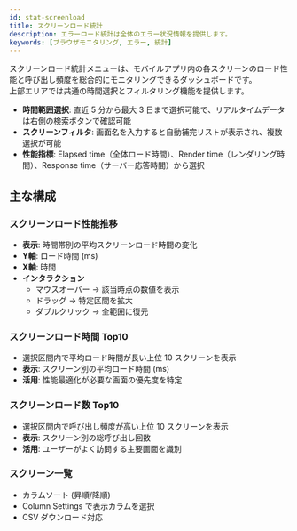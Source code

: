 ```yaml
---
id: stat-screenload
title: スクリーンロード統計
description: エラーロード統計は全体のエラー状況情報を提供します。
keywords: [ブラウザモニタリング, エラー, 統計]
---
```


スクリーンロード統計メニューは、モバイルアプリ内の各スクリーンのロード性能と呼び出し頻度を総合的にモニタリングできるダッシュボードです。  
上部エリアでは共通の時間選択とフィルタリング機能を提供します。

- **時間範囲選択**: 直近 5 分から最大 3 日まで選択可能で、リアルタイムデータは右側の検索ボタンで確認可能  
- **スクリーンフィルタ**: 画面名を入力すると自動補完リストが表示され、複数選択が可能  
- **性能指標**: Elapsed time（全体ロード時間）、Render time（レンダリング時間）、Response time（サーバー応答時間）から選択  

## 主な構成

### スクリーンロード性能推移

- **表示**: 時間帯別の平均スクリーンロード時間の変化  
- **Y軸**: ロード時間 (ms)  
- **X軸**: 時間  
- **インタラクション**  
  - マウスオーバー → 該当時点の数値を表示  
  - ドラッグ → 特定区間を拡大  
  - ダブルクリック → 全範囲に復元  

### スクリーンロード時間 Top10

- 選択区間内で平均ロード時間が長い上位 10 スクリーンを表示  
- **表示**: スクリーン別の平均ロード時間 (ms)  
- **活用**: 性能最適化が必要な画面の優先度を特定  

### スクリーンロード数 Top10

- 選択区間内で呼び出し頻度が高い上位 10 スクリーンを表示  
- **表示**: スクリーン別の総呼び出し回数  
- **活用**: ユーザーがよく訪問する主要画面を識別  

### スクリーン一覧

- カラムソート (昇順/降順)  
- Column Settings で表示カラムを選択  
- CSV ダウンロード対応  